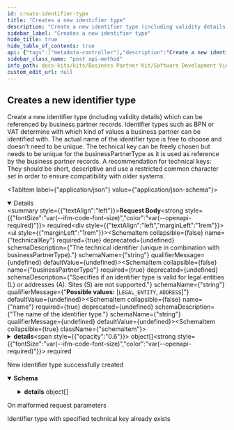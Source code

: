 ```yaml
---
id: create-identifier-type
title: "Creates a new identifier type"
description: "Create a new identifier type (including validity details) which can be referenced by business partner records. Identifier types such as BPN or VAT determine with which kind of values a business partner can be identified with. The actual name of the identifier type is free to choose and doesn't need to be unique. The technical key can be freely chosen but needs to be unique for the businessPartnerType as it is used as reference by the business partner records. A recommendation for technical keys: They should be short, descriptive and use a restricted common character set in order to ensure compatibility with older systems."
sidebar_label: "Creates a new identifier type"
hide_title: true
hide_table_of_contents: true
api: {"tags":["metadata-controller"],"description":"Create a new identifier type (including validity details) which can be referenced by business partner records. Identifier types such as BPN or VAT determine with which kind of values a business partner can be identified with. The actual name of the identifier type is free to choose and doesn't need to be unique. The technical key can be freely chosen but needs to be unique for the businessPartnerType as it is used as reference by the business partner records. A recommendation for technical keys: They should be short, descriptive and use a restricted common character set in order to ensure compatibility with older systems.","operationId":"createIdentifierType","requestBody":{"content":{"application/json":{"schema":{"required":["businessPartnerType","details","name","technicalKey"],"type":"object","properties":{"technicalKey":{"type":"string","description":"The technical identifier (unique in combination with businessPartnerType)."},"businessPartnerType":{"type":"string","description":"Specifies if an identifier type is valid for legal entities (L) or addresses (A). Sites (S) are not supported.","enum":["LEGAL_ENTITY","ADDRESS"]},"name":{"type":"string","description":"The name of the identifier type."},"details":{"type":"array","description":"Validity details.","items":{"required":["mandatory"],"type":"object","properties":{"country":{"type":"string","description":"2-digit country code for which this identifier is valid; null for universal identifiers.","enum":["UNDEFINED","AC","AD","AE","AF","AG","AI","AL","AM","AN","AO","AQ","AR","AS","AT","AU","AW","AX","AZ","BA","BB","BD","BE","BF","BG","BH","BI","BJ","BL","BM","BN","BO","BQ","BR","BS","BT","BU","BV","BW","BY","BZ","CA","CC","CD","CF","CG","CH","CI","CK","CL","CM","CN","CO","CP","CR","CS","CU","CV","CW","CX","CY","CZ","DE","DG","DJ","DK","DM","DO","DZ","EA","EC","EE","EG","EH","ER","ES","ET","EU","EZ","FI","FJ","FK","FM","FO","FR","FX","GA","GB","GD","GE","GF","GG","GH","GI","GL","GM","GN","GP","GQ","GR","GS","GT","GU","GW","GY","HK","HM","HN","HR","HT","HU","IC","ID","IE","IL","IM","IN","IO","IQ","IR","IS","IT","JE","JM","JO","JP","KE","KG","KH","KI","KM","KN","KP","KR","KW","KY","KZ","LA","LB","LC","LI","LK","LR","LS","LT","LU","LV","LY","MA","MC","MD","ME","MF","MG","MH","MK","ML","MM","MN","MO","MP","MQ","MR","MS","MT","MU","MV","MW","MX","MY","MZ","NA","NC","NE","NF","NG","NI","NL","NO","NP","NR","NT","NU","NZ","OM","PA","PE","PF","PG","PH","PK","PL","PM","PN","PR","PS","PT","PW","PY","QA","RE","RO","RS","RU","RW","SA","SB","SC","SD","SE","SF","SG","SH","SI","SJ","SK","SL","SM","SN","SO","SR","SS","ST","SU","SV","SX","SY","SZ","TA","TC","TD","TF","TG","TH","TJ","TK","TL","TM","TN","TO","TP","TR","TT","TV","TW","TZ","UA","UG","UK","UM","US","UY","UZ","VA","VC","VE","VG","VI","VN","VU","WF","WS","XI","XU","XK","YE","YT","YU","ZA","ZM","ZR","ZW"]},"mandatory":{"type":"boolean","description":"True if identifier is mandatory in this country."}},"description":"Information for which countries an identifier type is valid and mandatory."}}},"description":"An identifier type defines the name or category of an identifier, such as the German Handelsregisternummer, VAT number, Global Location Number (GLN), etc. The identifier type is valid for a business partner type."}}},"required":true},"responses":{"200":{"description":"New identifier type successfully created","content":{"application/json":{"schema":{"required":["businessPartnerType","details","name","technicalKey"],"type":"object","properties":{"technicalKey":{"type":"string","description":"The technical identifier (unique in combination with businessPartnerType)."},"businessPartnerType":{"type":"string","description":"Specifies if an identifier type is valid for legal entities (L) or addresses (A). Sites (S) are not supported.","enum":["LEGAL_ENTITY","ADDRESS"]},"name":{"type":"string","description":"The name of the identifier type."},"details":{"type":"array","description":"Validity details.","items":{"required":["mandatory"],"type":"object","properties":{"country":{"type":"string","description":"2-digit country code for which this identifier is valid; null for universal identifiers.","enum":["UNDEFINED","AC","AD","AE","AF","AG","AI","AL","AM","AN","AO","AQ","AR","AS","AT","AU","AW","AX","AZ","BA","BB","BD","BE","BF","BG","BH","BI","BJ","BL","BM","BN","BO","BQ","BR","BS","BT","BU","BV","BW","BY","BZ","CA","CC","CD","CF","CG","CH","CI","CK","CL","CM","CN","CO","CP","CR","CS","CU","CV","CW","CX","CY","CZ","DE","DG","DJ","DK","DM","DO","DZ","EA","EC","EE","EG","EH","ER","ES","ET","EU","EZ","FI","FJ","FK","FM","FO","FR","FX","GA","GB","GD","GE","GF","GG","GH","GI","GL","GM","GN","GP","GQ","GR","GS","GT","GU","GW","GY","HK","HM","HN","HR","HT","HU","IC","ID","IE","IL","IM","IN","IO","IQ","IR","IS","IT","JE","JM","JO","JP","KE","KG","KH","KI","KM","KN","KP","KR","KW","KY","KZ","LA","LB","LC","LI","LK","LR","LS","LT","LU","LV","LY","MA","MC","MD","ME","MF","MG","MH","MK","ML","MM","MN","MO","MP","MQ","MR","MS","MT","MU","MV","MW","MX","MY","MZ","NA","NC","NE","NF","NG","NI","NL","NO","NP","NR","NT","NU","NZ","OM","PA","PE","PF","PG","PH","PK","PL","PM","PN","PR","PS","PT","PW","PY","QA","RE","RO","RS","RU","RW","SA","SB","SC","SD","SE","SF","SG","SH","SI","SJ","SK","SL","SM","SN","SO","SR","SS","ST","SU","SV","SX","SY","SZ","TA","TC","TD","TF","TG","TH","TJ","TK","TL","TM","TN","TO","TP","TR","TT","TV","TW","TZ","UA","UG","UK","UM","US","UY","UZ","VA","VC","VE","VG","VI","VN","VU","WF","WS","XI","XU","XK","YE","YT","YU","ZA","ZM","ZR","ZW"]},"mandatory":{"type":"boolean","description":"True if identifier is mandatory in this country."}},"description":"Information for which countries an identifier type is valid and mandatory."}}},"description":"An identifier type defines the name or category of an identifier, such as the German Handelsregisternummer, VAT number, Global Location Number (GLN), etc. The identifier type is valid for a business partner type."}}}},"400":{"description":"On malformed request parameters"},"409":{"description":"Identifier type with specified technical key already exists"}},"method":"post","path":"/api/catena/identifier-types","servers":[{"url":"http://localhost:8080","description":"Generated server url"}],"jsonRequestBodyExample":{"technicalKey":"string","businessPartnerType":"LEGAL_ENTITY","name":"string","details":[{"country":"UNDEFINED","mandatory":true}]},"info":{"title":"Business Partner Data Management Pool","description":"Service that manages and shares business partner data with other CatenaX services","version":"5.0.1-SNAPSHOT"},"postman":{"name":"Creates a new identifier type","description":{"content":"Create a new identifier type (including validity details) which can be referenced by business partner records. Identifier types such as BPN or VAT determine with which kind of values a business partner can be identified with. The actual name of the identifier type is free to choose and doesn't need to be unique. The technical key can be freely chosen but needs to be unique for the businessPartnerType as it is used as reference by the business partner records. A recommendation for technical keys: They should be short, descriptive and use a restricted common character set in order to ensure compatibility with older systems.","type":"text/plain"},"url":{"path":["api","catena","identifier-types"],"host":["{{baseUrl}}"],"query":[],"variable":[]},"header":[{"key":"Content-Type","value":"application/json"},{"key":"Accept","value":"application/json"}],"method":"POST","body":{"mode":"raw","raw":"\"\"","options":{"raw":{"language":"json"}}}}}
sidebar_class_name: "post api-method"
info_path: docs-kits/kits/Business Partner Kit/Software Development View/Pool Api/business-partner-data-management-pool
custom_edit_url: null
---
```



## Creates a new identifier type



Create a new identifier type (including validity details) which can be referenced by business partner records. Identifier types such as BPN or VAT determine with which kind of values a business partner can be identified with. The actual name of the identifier type is free to choose and doesn't need to be unique. The technical key can be freely chosen but needs to be unique for the businessPartnerType as it is used as reference by the business partner records. A recommendation for technical keys: They should be short, descriptive and use a restricted common character set in order to ensure compatibility with older systems.

<MimeTabs><TabItem label={"application/json"} value={"application/json-schema"}><details style={{}} data-collapsed={false} open={true}><summary style={{"textAlign":"left"}}><strong>Request Body</strong><strong style={{"fontSize":"var(--ifm-code-font-size)","color":"var(--openapi-required)"}}> required</strong></summary><div style={{"textAlign":"left","marginLeft":"1rem"}}></div><ul style={{"marginLeft":"1rem"}}><SchemaItem collapsible={false} name={"technicalKey"} required={true} deprecated={undefined} schemaDescription={"The technical identifier (unique in combination with businessPartnerType)."} schemaName={"string"} qualifierMessage={undefined} defaultValue={undefined}></SchemaItem><SchemaItem collapsible={false} name={"businessPartnerType"} required={true} deprecated={undefined} schemaDescription={"Specifies if an identifier type is valid for legal entities (L) or addresses (A). Sites (S) are not supported."} schemaName={"string"} qualifierMessage={"**Possible values:** [`LEGAL_ENTITY`, `ADDRESS`]"} defaultValue={undefined}></SchemaItem><SchemaItem collapsible={false} name={"name"} required={true} deprecated={undefined} schemaDescription={"The name of the identifier type."} schemaName={"string"} qualifierMessage={undefined} defaultValue={undefined}></SchemaItem><SchemaItem collapsible={true} className={"schemaItem"}><details style={{}}><summary style={{}}><strong>details</strong><span style={{"opacity":"0.6"}}> object[]</span><strong style={{"fontSize":"var(--ifm-code-font-size)","color":"var(--openapi-required)"}}> required</strong></summary><div style={{"marginLeft":"1rem"}}><div style={{"marginTop":".5rem","marginBottom":".5rem"}}>

Validity details.

</div><SchemaItem collapsible={false} name={"country"} required={false} deprecated={undefined} schemaDescription={"2-digit country code for which this identifier is valid; null for universal identifiers."} schemaName={"string"} qualifierMessage={"**Possible values:** [`UNDEFINED`, `AC`, `AD`, `AE`, `AF`, `AG`, `AI`, `AL`, `AM`, `AN`, `AO`, `AQ`, `AR`, `AS`, `AT`, `AU`, `AW`, `AX`, `AZ`, `BA`, `BB`, `BD`, `BE`, `BF`, `BG`, `BH`, `BI`, `BJ`, `BL`, `BM`, `BN`, `BO`, `BQ`, `BR`, `BS`, `BT`, `BU`, `BV`, `BW`, `BY`, `BZ`, `CA`, `CC`, `CD`, `CF`, `CG`, `CH`, `CI`, `CK`, `CL`, `CM`, `CN`, `CO`, `CP`, `CR`, `CS`, `CU`, `CV`, `CW`, `CX`, `CY`, `CZ`, `DE`, `DG`, `DJ`, `DK`, `DM`, `DO`, `DZ`, `EA`, `EC`, `EE`, `EG`, `EH`, `ER`, `ES`, `ET`, `EU`, `EZ`, `FI`, `FJ`, `FK`, `FM`, `FO`, `FR`, `FX`, `GA`, `GB`, `GD`, `GE`, `GF`, `GG`, `GH`, `GI`, `GL`, `GM`, `GN`, `GP`, `GQ`, `GR`, `GS`, `GT`, `GU`, `GW`, `GY`, `HK`, `HM`, `HN`, `HR`, `HT`, `HU`, `IC`, `ID`, `IE`, `IL`, `IM`, `IN`, `IO`, `IQ`, `IR`, `IS`, `IT`, `JE`, `JM`, `JO`, `JP`, `KE`, `KG`, `KH`, `KI`, `KM`, `KN`, `KP`, `KR`, `KW`, `KY`, `KZ`, `LA`, `LB`, `LC`, `LI`, `LK`, `LR`, `LS`, `LT`, `LU`, `LV`, `LY`, `MA`, `MC`, `MD`, `ME`, `MF`, `MG`, `MH`, `MK`, `ML`, `MM`, `MN`, `MO`, `MP`, `MQ`, `MR`, `MS`, `MT`, `MU`, `MV`, `MW`, `MX`, `MY`, `MZ`, `NA`, `NC`, `NE`, `NF`, `NG`, `NI`, `NL`, `NO`, `NP`, `NR`, `NT`, `NU`, `NZ`, `OM`, `PA`, `PE`, `PF`, `PG`, `PH`, `PK`, `PL`, `PM`, `PN`, `PR`, `PS`, `PT`, `PW`, `PY`, `QA`, `RE`, `RO`, `RS`, `RU`, `RW`, `SA`, `SB`, `SC`, `SD`, `SE`, `SF`, `SG`, `SH`, `SI`, `SJ`, `SK`, `SL`, `SM`, `SN`, `SO`, `SR`, `SS`, `ST`, `SU`, `SV`, `SX`, `SY`, `SZ`, `TA`, `TC`, `TD`, `TF`, `TG`, `TH`, `TJ`, `TK`, `TL`, `TM`, `TN`, `TO`, `TP`, `TR`, `TT`, `TV`, `TW`, `TZ`, `UA`, `UG`, `UK`, `UM`, `US`, `UY`, `UZ`, `VA`, `VC`, `VE`, `VG`, `VI`, `VN`, `VU`, `WF`, `WS`, `XI`, `XU`, `XK`, `YE`, `YT`, `YU`, `ZA`, `ZM`, `ZR`, `ZW`]"} defaultValue={undefined}></SchemaItem><SchemaItem collapsible={false} name={"mandatory"} required={true} deprecated={undefined} schemaDescription={"True if identifier is mandatory in this country."} schemaName={"boolean"} qualifierMessage={undefined} defaultValue={undefined}></SchemaItem></div></details></SchemaItem></ul></details></TabItem></MimeTabs><div><ApiTabs><TabItem label={"200"} value={"200"}><div>

New identifier type successfully created

</div><div><MimeTabs schemaType={"response"}><TabItem label={"application/json"} value={"application/json"}><SchemaTabs><TabItem label={"Schema"} value={"Schema"}><details style={{}} data-collapsed={false} open={true}><summary style={{"textAlign":"left"}}><strong>Schema</strong></summary><div style={{"textAlign":"left","marginLeft":"1rem"}}></div><ul style={{"marginLeft":"1rem"}}><SchemaItem collapsible={false} name={"technicalKey"} required={false} deprecated={undefined} schemaDescription={"The technical identifier (unique in combination with businessPartnerType)."} schemaName={"string"} qualifierMessage={undefined} defaultValue={undefined}></SchemaItem><SchemaItem collapsible={false} name={"businessPartnerType"} required={false} deprecated={undefined} schemaDescription={"Specifies if an identifier type is valid for legal entities (L) or addresses (A). Sites (S) are not supported."} schemaName={"string"} qualifierMessage={"**Possible values:** [`LEGAL_ENTITY`, `ADDRESS`]"} defaultValue={undefined}></SchemaItem><SchemaItem collapsible={false} name={"name"} required={false} deprecated={undefined} schemaDescription={"The name of the identifier type."} schemaName={"string"} qualifierMessage={undefined} defaultValue={undefined}></SchemaItem><SchemaItem collapsible={true} className={"schemaItem"}><details style={{}}><summary style={{}}><strong>details</strong><span style={{"opacity":"0.6"}}> object[]</span></summary><div style={{"marginLeft":"1rem"}}><div style={{"marginTop":".5rem","marginBottom":".5rem"}}>

Validity details.

</div><SchemaItem collapsible={false} name={"country"} required={false} deprecated={undefined} schemaDescription={"2-digit country code for which this identifier is valid; null for universal identifiers."} schemaName={"string"} qualifierMessage={"**Possible values:** [`UNDEFINED`, `AC`, `AD`, `AE`, `AF`, `AG`, `AI`, `AL`, `AM`, `AN`, `AO`, `AQ`, `AR`, `AS`, `AT`, `AU`, `AW`, `AX`, `AZ`, `BA`, `BB`, `BD`, `BE`, `BF`, `BG`, `BH`, `BI`, `BJ`, `BL`, `BM`, `BN`, `BO`, `BQ`, `BR`, `BS`, `BT`, `BU`, `BV`, `BW`, `BY`, `BZ`, `CA`, `CC`, `CD`, `CF`, `CG`, `CH`, `CI`, `CK`, `CL`, `CM`, `CN`, `CO`, `CP`, `CR`, `CS`, `CU`, `CV`, `CW`, `CX`, `CY`, `CZ`, `DE`, `DG`, `DJ`, `DK`, `DM`, `DO`, `DZ`, `EA`, `EC`, `EE`, `EG`, `EH`, `ER`, `ES`, `ET`, `EU`, `EZ`, `FI`, `FJ`, `FK`, `FM`, `FO`, `FR`, `FX`, `GA`, `GB`, `GD`, `GE`, `GF`, `GG`, `GH`, `GI`, `GL`, `GM`, `GN`, `GP`, `GQ`, `GR`, `GS`, `GT`, `GU`, `GW`, `GY`, `HK`, `HM`, `HN`, `HR`, `HT`, `HU`, `IC`, `ID`, `IE`, `IL`, `IM`, `IN`, `IO`, `IQ`, `IR`, `IS`, `IT`, `JE`, `JM`, `JO`, `JP`, `KE`, `KG`, `KH`, `KI`, `KM`, `KN`, `KP`, `KR`, `KW`, `KY`, `KZ`, `LA`, `LB`, `LC`, `LI`, `LK`, `LR`, `LS`, `LT`, `LU`, `LV`, `LY`, `MA`, `MC`, `MD`, `ME`, `MF`, `MG`, `MH`, `MK`, `ML`, `MM`, `MN`, `MO`, `MP`, `MQ`, `MR`, `MS`, `MT`, `MU`, `MV`, `MW`, `MX`, `MY`, `MZ`, `NA`, `NC`, `NE`, `NF`, `NG`, `NI`, `NL`, `NO`, `NP`, `NR`, `NT`, `NU`, `NZ`, `OM`, `PA`, `PE`, `PF`, `PG`, `PH`, `PK`, `PL`, `PM`, `PN`, `PR`, `PS`, `PT`, `PW`, `PY`, `QA`, `RE`, `RO`, `RS`, `RU`, `RW`, `SA`, `SB`, `SC`, `SD`, `SE`, `SF`, `SG`, `SH`, `SI`, `SJ`, `SK`, `SL`, `SM`, `SN`, `SO`, `SR`, `SS`, `ST`, `SU`, `SV`, `SX`, `SY`, `SZ`, `TA`, `TC`, `TD`, `TF`, `TG`, `TH`, `TJ`, `TK`, `TL`, `TM`, `TN`, `TO`, `TP`, `TR`, `TT`, `TV`, `TW`, `TZ`, `UA`, `UG`, `UK`, `UM`, `US`, `UY`, `UZ`, `VA`, `VC`, `VE`, `VG`, `VI`, `VN`, `VU`, `WF`, `WS`, `XI`, `XU`, `XK`, `YE`, `YT`, `YU`, `ZA`, `ZM`, `ZR`, `ZW`]"} defaultValue={undefined}></SchemaItem><SchemaItem collapsible={false} name={"mandatory"} required={false} deprecated={undefined} schemaDescription={"True if identifier is mandatory in this country."} schemaName={"boolean"} qualifierMessage={undefined} defaultValue={undefined}></SchemaItem></div></details></SchemaItem></ul></details></TabItem><TabItem label={"Example (from schema)"} value={"Example (from schema)"}><ResponseSamples responseExample={"{\n  \"technicalKey\": \"string\",\n  \"businessPartnerType\": \"LEGAL_ENTITY\",\n  \"name\": \"string\",\n  \"details\": [\n    {\n      \"country\": \"UNDEFINED\",\n      \"mandatory\": true\n    }\n  ]\n}"} language={"json"}></ResponseSamples></TabItem></SchemaTabs></TabItem></MimeTabs></div></TabItem><TabItem label={"400"} value={"400"}><div>

On malformed request parameters

</div><div></div></TabItem><TabItem label={"409"} value={"409"}><div>

Identifier type with specified technical key already exists

</div><div></div></TabItem></ApiTabs></div>
      